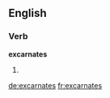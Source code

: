 ==English==

===Verb===
'''excarnates'''

# {{en-third-person singular of|excarnate}}

[[de:excarnates]]
[[fr:excarnates]]